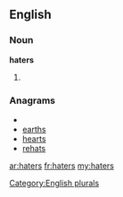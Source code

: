 ==English==

===Noun===
'''haters'''

# {{plural of|[[hater]]}}

===Anagrams===
* {{alphagram|aehrst}}
* [[earths#English|earths]]
* [[hearts#English|hearts]]
* [[rehats#English|rehats]]

[[Category:English plurals]]

[[ar:haters]]
[[fr:haters]]
[[my:haters]]